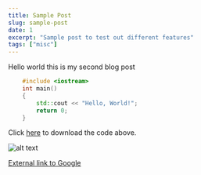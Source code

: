 ```yaml
---
title: Sample Post
slug: sample-post
date: 1
excerpt: "Sample post to test out different features"
tags: ["misc"]
---
```



Hello world this is my second blog post

```cpp
    #include <iostream>
    int main()
    {
        std::cout << "Hello, World!";
        return 0;
    }
```

Click [here](files/hello.cpp) to download the code above.

![alt text](images/some-image.jpg)

[External link to Google](https://www.google.com "Google's Homepage")

<EmbeddedYoutubeVideo src="https://www.youtube.com/embed/dpw9EHDh2bM" />

<EmbeddedYoutubeVideo src="https://www.youtube.com/watch?v=V-QTiByTKaI" />
